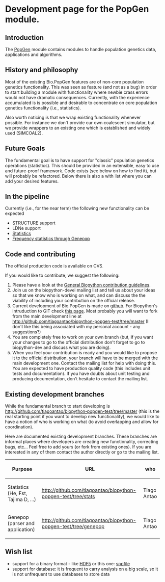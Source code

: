 =Development page for the PopGen module.=

==Introduction==
The [[PopGen]] module contains modules to handle population genetics data, applications and algorithms.

==History and philosophy==

Most of the existing Bio.PopGen features are of non-core population genetics functionality. This was seen as feature (and not as a bug) in order to start building a module with functionality where newbie crass errors would not have dramatic consequences. Currently, with the experience accumulated is is possible and desirable to concentrate on core population genetics functionality (i.e., statistics).

Also worth noticing is that we wrap existing functionality whenever possible. For instance we don't provide our own coalescent simulator, but we provide wrappers to an existing one which is established and widely used (SIMCOAL2).

==Future Goals==

The fundamental goal is to have support for "classic" population genetics operations (statistics). This should be provided in an extensible, easy to use and future-proof framework. Code exists (see below on how to find it), but will probably be refactored. Below there is also a with list where you can add your desired features.

==In the pipeline==

Currently (i.e., for the near term) the following new functionality can be expected

* STRUCTURE support
* LDNe support
* [[PopGen_dev_Statistics|Statistics]]
* [[PopGen_dev_Genepop|Frequency statistics through Genepop]]

==Code and contributing==

The official production code is available on CVS.

If you would like to contribute, we suggest the following:

# Please have a look at the [[Contributing|General Biopython contribution guidelines]].
# Join us on the biopython-devel mailing list and tell us about your ideas so that we know who is working on what, and can discuss the the viability of including your contribution on the official release.
# Current development of Bio.PopGen is made on [http://github.com  github]. For Biopython's intruduction to GIT check [[GitUsage|this page]]. Most probably you will want to fork from the main development line at http://github.com/tiagoantao/biopython-popgen-test/tree/master (I don't like this being associated with my personal account - any suggestions?)
# You are completely free to work on your own branch (but, if you want your changes to go to the official distribution don't forget to go to biopython-dev and discuss what you are doing).
# When you feel your contribution is ready and you would like to propose it to the official distribution, your branch will have to be merged with the main development one. Contact the mailing list for help with doing this. You are expected to have production quality code (this includes unit tests and documentation). If you have doubts about unit testing and producing documentation, don't hesitate to contact the mailing list.

==Existing development branches==


While the fundamental branch to start developing is http://github.com/tiagoantao/biopython-popgen-test/tree/master (this is the real starting point if you want to develop new functionality), we would like to have a notion of who is working on what (to avoid overlapping and allow for coordination).

Here are documented existing development branches. These branches are informal places where developers are creating new functionality, correcting bugs, etc... Feel free to add yours (or fork from existing ones). If you are interested in any of them contact the author directly or go to the mailing list.


{| class="wikitable"
|-
! Purpose
! URL
! who
|-
| Statistics (He, Fst, Tajima D, ...)
| http://github.com/tiagoantao/biopython-popgen-test/tree/stats
| Tiago Antao
|-
| Genepop (parser and application)
| http://github.com/tiagoantao/biopython-popgen-test/tree/genepop
| Tiago Antao
|}

==Wish list==
* support for a binary format - like [http://www.pytables.org HDF5]  or this one: [http://lists.open-bio.org/pipermail/biopython/2008-December/004830.html snpfile]
* support for database: it is frequent to carry analysis on a big scale, so it is not unfrequent to use databases to store data